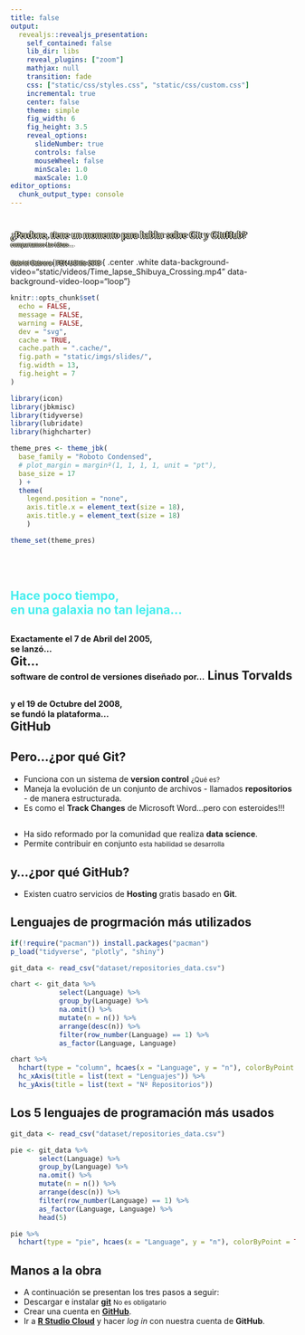 ```yaml
---
title: false
output:
  revealjs::revealjs_presentation:
    self_contained: false
    lib_dir: libs
    reveal_plugins: ["zoom"]
    mathjax: null
    transition: fade
    css: ["static/css/styles.css", "static/css/custom.css"]
    incremental: true
    center: false
    theme: simple
    fig_width: 6
    fig_height: 3.5
    reveal_options:
      slideNumber: true
      controls: false
      mouseWheel: false
      minScale: 1.0
      maxScale: 1.0
editor_options: 
  chunk_output_type: console
---
```


# <span>
<span style="color: #FAFAD2; font-size: 120%; font-family: 'Bangers', cursive; text-shadow: -1px 0 black, 0 2px black, 3px 0 black, 0 -1px black;">
¿Perdone, tiene un momento para hablar sobre Git y GittHub?
</span>
<br>
<span style="color: #FAFAD2; font-size: 80%; font-family: 'Special Elite', cursive; text-shadow: -1px 0 black, 0 2px black, 3px 0 black, 0 -1px black;">
compartamos las ideas... 
</span>
<br>
<br>
<span style="color: #FAFAD2; font-size: 70%; text-shadow: -1px 0 black, 0 2px black, 3px 0 black, 0 -1px black;">
Gabriel Cabrera | FEN UChile 2018
</span>
</span> { .center .white data-background-video="static/videos/Time_lapse_Shibuya_Crossing.mp4" data-background-video-loop="loop"} 

```r
knitr::opts_chunk$set(
  echo = FALSE,
  message = FALSE,
  warning = FALSE,
  dev = "svg",
  cache = TRUE,
  cache.path = ".cache/",
  fig.path = "static/imgs/slides/",
  fig.width = 13,
  fig.height = 7
)

library(icon)
library(jbkmisc)
library(tidyverse)
library(lubridate)
library(highcharter)

theme_pres <- theme_jbk(
  base_family = "Roboto Condensed",
  # plot_margin = marginº(1, 1, 1, 1, unit = "pt"),
  base_size = 17
  ) + 
  theme(
    legend.position = "none",
    axis.title.x = element_text(size = 18),
    axis.title.y = element_text(size = 18)
    )

theme_set(theme_pres)
```

## {data-background="static/imgs/stars-bg.jpg"}

<br>
<br>
<div style="text-align: left;">
<span style="color: #4ee; font-size: 150%; font-weight:bold">
Hace poco tiempo,<br>
en una galaxia no tan lejana...
</div>
</span>


## <small><small> Exactamente el 7 de Abril del 2005, <br> se lanzó...</small></small> <br> Git... <br> <small><small> software de control de versiones diseñado por...</small></small> Linus Torvalds { .left data-background="static/imgs/git.png" data-background-size="500px"}


## <small><small> y el 19 de Octubre del 2008, <br> se fundó la plataforma...</small></small> <br> GitHub { .left data-background="static/imgs/octocat.png" data-background-size="500px"}

## Pero...¿por qué Git?

- Funciona con un sistema de **version control** <span class="fragment"><small>¿Qué es?</small>
- Maneja la evolución de un conjunto de archivos - llamados **repositorios** - de manera estructurada.
- Es como el **Track Changes** de Microsoft Word...pero con esteroides!!!

## 

- Ha sido reformado por la comunidad que realiza **data science**.
- Permite contribuir en conjunto <span class="fragment"><small>esta habilidad se desarrolla</small>


## y...¿por qué GitHub?

- Existen cuatro servicios de **Hosting** gratis basado en **Git**. 

## { .left data-background="static/imgs/hosting.png"}

## { .left data-background="static/imgs/hello.gif"}

## Lenguajes de progrmación más utilizados 

```r
if(!require("pacman")) install.packages("pacman")
p_load("tidyverse", "plotly", "shiny")

git_data <- read_csv("dataset/repositories_data.csv") 

chart <- git_data %>% 
            select(Language) %>% 
            group_by(Language) %>% 
            na.omit() %>% 
            mutate(n = n()) %>% 
            arrange(desc(n)) %>% 
            filter(row_number(Language) == 1) %>% 
            as_factor(Language, Language)

chart %>% 
  hchart(type = "column", hcaes(x = "Language", y = "n"), colorByPoint = TRUE, name = "Repositorios") %>% 
  hc_xAxis(title = list(text = "Lenguajes")) %>% 
  hc_yAxis(title = list(text = "Nº Repositorios")) 
```

## Los 5 lenguajes de programación más usados

```r
git_data <- read_csv("dataset/repositories_data.csv") 

pie <- git_data %>% 
       select(Language) %>% 
       group_by(Language) %>% 
       na.omit() %>% 
       mutate(n = n()) %>% 
       arrange(desc(n)) %>% 
       filter(row_number(Language) == 1) %>% 
       as_factor(Language, Language) %>% 
       head(5)
```

```r
pie %>% 
  hchart(type = "pie", hcaes(x = "Language", y = "n"), colorByPoint = TRUE, name = "Repositorios")
```

## Manos a la obra

- A continuación se presentan los tres pasos a seguir:
- Descargar e instalar [**git**](https://git-scm.com/downloads) <span class="fragment"><small>No es obligatario</small>
- Crear una cuenta en [**GitHub**](https://github.com/).
- Ir a  [**R Studio Cloud**](https://rstudio.cloud/) y hacer *log in* con nuestra cuenta de **GitHub**.


##  { .left data-background="static/imgs/pill.gif"}